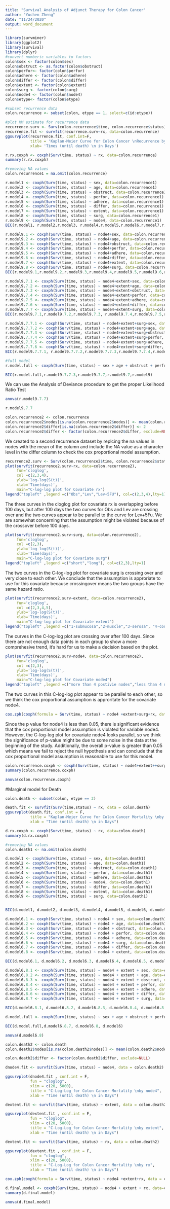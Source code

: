 ```yaml
---
title: "Survival Analysis of Adjunct Therapy for Colon Cancer"
author: "Yuchen Zheng"
date: "11/24/2020"
output: word_document
---
```



```r
library(survminer)
library(ggplot2)
library(survival)
library(dplyr)
#convert numberic variables to factors 
colon$sex <- factor(colon$sex) 
colon$obstruct <- as.factor(colon$obstruct) 
colon$perfor<- factor(colon$perfor) 
colon$adhere <- factor(colon$adhere) 
colon$differ <- factor(colon$differ)
colon$extent <- factor(colon$extent) 
colon$surg <- factor(colon$surg) 
colon$node4 <- factor(colon$node4) 
colon$etype<- factor(colon$etype)
```

```r
#subset recurrence data
colon.recurrence <- subset(colon, etype == 1, select=c(id:etype))
```

```r
#plot KM estimate for recurrence data
recurrence.surv <- Surv(colon.recurrence$time, colon.recurrence$status)
recurrence.fit <- survfit(recurrence.surv~rx, data=colon.recurrence)
ggsurvplot(recurrence.fit, conf.int=F,
           title = 'Kaplan-Meier Curve for Colon Cancer \nRecurrence by Treatment',
           xlab= 'Times (until death) \n in Days')
```
```r
r.rx.coxph <- coxph(Surv(time, status) ~ rx, data=colon.recurrence)
summary(r.rx.coxph)
```
```r
#removing NA values
colon.recurrence1 = na.omit(colon.recurrence)
```

```r
r.model1 <- coxph(Surv(time, status) ~ sex, data=colon.recurrence1)
r.model2 <- coxph(Surv(time, status) ~ age, data=colon.recurrence1)
r.model3 <- coxph(Surv(time, status) ~ obstruct, data=colon.recurrence1)
r.model4 <- coxph(Surv(time, status) ~ perfor, data=colon.recurrence1)
r.model5 <- coxph(Surv(time, status) ~ adhere, data=colon.recurrence1)
r.model6 <- coxph(Surv(time, status) ~ differ, data=colon.recurrence1)
r.model7 <- coxph(Surv(time, status) ~ extent, data=colon.recurrence1)
r.model8 <- coxph(Surv(time, status) ~ surg, data=colon.recurrence1)
r.model9 <- coxph(Surv(time, status) ~ node4, data=colon.recurrence1)
BIC(r.model1, r.model2,r.model3, r.model4,r.model5,r.model6,r.model7,r.model8,r.model9)
```

```r
r.model9.1 <- coxph(Surv(time, status) ~ node4+sex, data=colon.recurrence1)
r.model9.2 <- coxph(Surv(time, status) ~ node4+age, data=colon.recurrence1)
r.model9.3 <- coxph(Surv(time, status) ~ node4+obstruct, data=colon.recurrence1)
r.model9.4 <- coxph(Surv(time, status) ~ node4+perfor, data=colon.recurrence1)
r.model9.5 <- coxph(Surv(time, status) ~ node4+adhere, data=colon.recurrence1)
r.model9.6 <- coxph(Surv(time, status) ~ node4+differ, data=colon.recurrence1)
r.model9.7 <- coxph(Surv(time, status) ~ node4+extent, data=colon.recurrence1)
r.model9.8 <- coxph(Surv(time, status) ~ node4+surg, data=colon.recurrence1)
BIC(r.model9.1,r.model9.2,r.model9.3,r.model9.4,r.model9.5,r.model9.6,r.model9.7,r.model9.8)

```

```r
r.model9.7.1 <- coxph(Surv(time, status) ~ node4+extent+sex, data=colon.recurrence1)
r.model9.7.2 <- coxph(Surv(time, status) ~ node4+extent+age, data=colon.recurrence1)
r.model9.7.3 <- coxph(Surv(time, status) ~ node4+extent+obstruct, data=colon.recurrence1)
r.model9.7.4 <- coxph(Surv(time, status) ~ node4+extent+perfor, data=colon.recurrence1)
r.model9.7.5 <- coxph(Surv(time, status) ~ node4+extent+adhere, data=colon.recurrence1)
r.model9.7.6 <- coxph(Surv(time, status) ~ node4+extent+differ, data=colon.recurrence1)
r.model9.7.7 <- coxph(Surv(time, status) ~ node4+extent+surg, data=colon.recurrence1)
BIC(r.model9.7.1,r.model9.7.2,r.model9.7.3, r.model9.7.4,r.model9.7.5,r.model9.7.6,r.model9.7.7)
```


```r
r.model9.7.7.1 <- coxph(Surv(time, status) ~ node4+extent+surg+sex, data=colon.recurrence1)
r.model9.7.7.2 <- coxph(Surv(time, status) ~ node4+extent+surg+age, data=colon.recurrence1)
r.model9.7.7.3 <- coxph(Surv(time, status) ~ node4+extent+surg+obstruct, data=colon.recurrence1)
r.model9.7.7.4 <- coxph(Surv(time, status) ~ node4+extent+surg+perfor, data=colon.recurrence1)
r.model9.7.7.5 <- coxph(Surv(time, status) ~ node4+extent+surg+adhere, data=colon.recurrence1)
r.model9.7.7.6 <- coxph(Surv(time, status) ~ node4+extent+surg+differ, data=colon.recurrence1)
BIC(r.model9.7.7.1, r.model9.7.7.2,r.model9.7.7.3,r.model9.7.7.4,r.model9.7.7.5,r.model9.7.7.6)
```


```r
#full model
r.model.full <- coxph(Surv(time, status) ~ sex + age + obstruct + perfor + adhere + differ + extent + surg + node4, data=colon.recurrence1)
```

```r
BIC(r.model.full,r.model9.7.7.3,r.model9.7.7,r.model9.7,r.model9)
```
We can use the Analysis of Deviance procedure to get the proper Likelihood Ratio Test
```r
anova(r.model9.7.7)
```
```r
r.model9.7.7
```

```r
colon.recurrence2 <- colon.recurrence
colon.recurrence2$nodes[is.na(colon.recurrence2$nodes)] <- mean(colon.recurrence2$nodes, na.rm = TRUE)
colon.recurrence2$differ[is.na(colon.recurrence2$differ)] <- 2
colon.recurrence2$differ <- factor(colon.recurrence2$differ, exclude=NULL)
```
We created to a second recurrence dataset by replcing the na values in nodes with the mean of the column and include the NA value as a character level in the differ column to check the cox proportional model assumption.

```r
recurrence2.surv <- Surv(colon.recurrence2$time, colon.recurrence2$status)
plot(survfit(recurrence2.surv~rx, data=colon.recurrence2),
     fun='cloglog',
     col =c(2,3,4),
     ylab='log-log(S(t))',
     xlab='Time(days)',
     main="C-log-log plot for Covariate rx")
legend("topleft" ,legend =c("Obs","Lev","Lev+5FU"), col=c(2,3,4),lty=1)
```
The three curves in the cloglog plot for covariate rx is overlapping before 100 days, but after 100 days the two curves for Obs and Lev are crossing over and the two curves appear to be parallel to the curve for Lev+5Fu. We are somewhat concerning that the assumption might be violated because of the crossover before 100 days. 

```r
plot(survfit(recurrence2.surv~surg, data=colon.recurrence2),
     fun='cloglog',
     col =c(2,3),
     ylab='log-log(S(t))',
     xlab='Time(days)',
     main="C-log-log plot for Covariate surg")
legend("topleft" ,legend =c("short","long"), col=c(2,3),lty=1)
```
The two curves in the C-log-log plot for covariate surg is crossing over and very close to each other. We conclude that the assumption is approriate to use for this covariate because crossingover means the two groups have the same hazard ratio. 
```r
plot(survfit(recurrence2.surv~extent, data=colon.recurrence2),
     fun='cloglog',
     col =c(2,3,4,5),
     ylab='log-log(S(t))',
     xlab='Time(days)',
     main="C-log-log plot for Covariate extent")
legend("topleft" ,legend =c("1-submucosa","2-muscle","3-serosa", "4-contiguous structures"), col=c(2,3,4,5),lty=1)
```
The curves in the C-log-log plot are crossing over after 100 days. Since there are not enough data points in each group to show a more comprehesive trend, it's hard for us to make a decision based on the plot. 
```r
plot(survfit(recurrence2.surv~node4, data=colon.recurrence2),
     fun='cloglog',
     col =c(2,3),
     ylab='log-log(S(t))',
     xlab='Time(days)',
     main="C-log-log plot for Covariate node4")
legend("topleft" ,legend =c("more than 4 postivie nodes","less than 4 nodes"), col=c(2,3),lty=1)
```
The two curves in this C-log-log plot appear to be parallel to each other, so we think the cox proportional assumption is approritate for the covariate node4. 
```r
cox.zph(coxph(formula = Surv(time, status) ~ node4 +extent+surg+rx, data = colon.recurrence2))
```
Since the p value for node4 is less than 0.05, there is significant evidence that the cox proportional model assumption is violated for variable node4. However, the C-log-log plot for covariate node4 looks parallel, so we think the significance of p-value might be due to some noise in the data at the beginning of the study. Additionally, the overall p-value is greater than 0.05 which means we fail to reject the null hypothesis and can conclude that the cox proportional model assumption is reasonable to use for this model. 



```r
colon.recurrence.coxph <- coxph(Surv(time, status) ~ node4+extent++surg+rx, data=colon.recurrence1)
summary(colon.recurrence.coxph)
```
```r
anova(colon.recurrence.coxph)
```








#Marginal model for Death
```r
colon.death <- subset(colon, etype == 2)

death.fit <- survfit(Surv(time,status) ~ rx, data = colon.death)
ggsurvplot(death.fit, conf.int = F, 
           title = "Kaplan-Meier Curve for Colon Cancer Mortality \nby Treatment", 
           xlab = "Time (until death) \n in Days")
```

```r
d.rx.coxph <- coxph(Surv(time, status) ~ rx, data=colon.death)
summary(d.rx.coxph)
```

```r
#removing NA values
colon.death1 <- na.omit(colon.death)
```

```r
d.model1 <- coxph(Surv(time, status) ~ sex, data=colon.death1)
d.model2 <- coxph(Surv(time, status) ~ age, data=colon.death1)
d.model3 <- coxph(Surv(time, status) ~ obstruct, data=colon.death1)
d.model4 <- coxph(Surv(time, status) ~ perfor, data=colon.death1)
d.model5 <- coxph(Surv(time, status) ~ adhere, data=colon.death1)
d.model6 <- coxph(Surv(time, status) ~ node4, data=colon.death1)
d.model7 <- coxph(Surv(time, status) ~ differ, data=colon.death1)
d.model8 <- coxph(Surv(time, status) ~ extent, data=colon.death1)
d.model9 <- coxph(Surv(time, status) ~ surg, data=colon.death1)


BIC(d.model1, d.model2, d.model3, d.model4, d.model5, d.model6, d.model7, d.model8, d.model9)
```

```r
d.model6.1 <- coxph(Surv(time, status) ~ node4 + sex, data=colon.death1)
d.model6.2 <- coxph(Surv(time, status) ~ node4 + age, data=colon.death1)
d.model6.3 <- coxph(Surv(time, status) ~ node4 + obstruct, data=colon.death1)
d.model6.4 <- coxph(Surv(time, status) ~ node4 + perfor, data=colon.death1)
d.model6.5 <- coxph(Surv(time, status) ~ node4 + adhere, data=colon.death1)
d.model6.6 <- coxph(Surv(time, status) ~ node4 + surg, data=colon.death1)
d.model6.7 <- coxph(Surv(time, status) ~ node4 + differ, data=colon.death1)
d.model6.8 <- coxph(Surv(time, status) ~ node4 + extent, data=colon.death1)

BIC(d.model6.1, d.model6.2, d.model6.3, d.model6.4, d.model6.5, d.model6.6, d.model6.7, d.model6.8)
```


```r
d.model6.8.1 <- coxph(Surv(time, status) ~ node4 + extent + sex, data=colon.death1)
d.model6.8.2 <- coxph(Surv(time, status) ~ node4 + extent + age, data=colon.death1)
d.model6.8.3 <- coxph(Surv(time, status) ~ node4 + extent + obstruct, data=colon.death1)
d.model6.8.4 <- coxph(Surv(time, status) ~ node4 + extent + perfor, data=colon.death1)
d.model6.8.5 <- coxph(Surv(time, status) ~ node4 + extent + adhere, data=colon.death1)
d.model6.8.6 <- coxph(Surv(time, status) ~ node4 + extent + differ, data=colon.death1)
d.model6.8.7 <- coxph(Surv(time, status) ~ node4 + extent + surg, data=colon.death1)

BIC(d.model6.8.1, d.model6.8.2, d.model6.8.3, d.model6.8.4, d.model6.8.5, d.model6.8.6, d.model6.8.7)
```



```r
d.model.full <- coxph(Surv(time, status) ~ sex + age + obstruct + perfor + adhere + differ + extent + surg + node4, data=colon.death1)
```

```r
BIC(d.model.full,d.model6.8.7, d.model6.8, d.model6)
```

```r
anova(d.model6.8)
```

```r
colon.death2 <- colon.death
colon.death2$nodes[is.na(colon.death2$nodes)] <- mean(colon.death2$nodes, na.rm = TRUE)

colon.death2$differ <- factor(colon.death2$differ, exclude=NULL)
```




```r
dnode4.fit <- survfit(Surv(time, status) ~ node4, data = colon.death2)

ggsurvplot(dnode4.fit , conf.int = F, 
           fun = "cloglog",
           xlim = c(20, 5000),
           title = "C-Log-Log for Colon Cancer Mortality \nby node4", 
           xlab = "Time (until death) \n in Days")
```

```r
dextent.fit <- survfit(Surv(time, status) ~ extent, data = colon.death2)

ggsurvplot(dextent.fit , conf.int = F, 
           fun = "cloglog",
           xlim = c(20, 5000),
           title = "C-Log-Log for Colon Cancer Mortality \nby extent", 
           xlab = "Time (until death) \n in Days")
```

```r
dextent.fit <- survfit(Surv(time, status) ~ rx, data = colon.death2)

ggsurvplot(dextent.fit , conf.int = F, 
           fun = "cloglog",
           xlim = c(20, 5000),
           title = "C-Log-Log for Colon Cancer Mortality \nby rx", 
           xlab = "Time (until death) \n in Days")
```


```r
cox.zph(coxph(formula = Surv(time, status) ~ node4 +extent+rx, data = colon.death2))
```

```r
d.final.model <- coxph(Surv(time, status) ~ node4 + extent + rx, data=colon.death2)
summary(d.final.model)
```
```r
anova(d.final.model)
```
